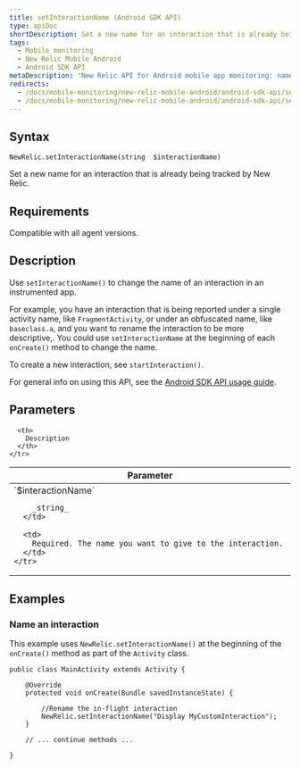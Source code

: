 ```yaml
---
title: setInteractionName (Android SDK API)
type: apiDoc
shortDescription: Set a new name for an interaction that is already being tracked by New Relic.
tags:
  - Mobile monitoring
  - New Relic Mobile Android
  - Android SDK API
metaDescription: "New Relic API for Android mobile app monitoring: name an existing interaction."
redirects:
  - /docs/mobile-monitoring/new-relic-mobile-android/android-sdk-api/setinteractionname-android-agent-api
  - /docs/mobile-monitoring/new-relic-mobile-android/android-sdk-api/setinteractionname-android-sdk-api
---
```


## Syntax

```
NewRelic.setInteractionName(string  $interactionName)
```

Set a new name for an interaction that is already being tracked by New Relic.

## Requirements

Compatible with all agent versions.

## Description

Use `setInteractionName()` to change the name of an interaction in an instrumented app.

For example, you have an interaction that is being reported under a single activity name, like `FragmentActivity`, or under an obfuscated name, like `baseclass.a`, and you want to rename the interaction to be more descriptive,. You could use `setInteractionName` at the beginning of each `onCreate()` method to change the name.

To create a new interaction, see `startInteraction()`.

For general info on using this API, see the [Android SDK API usage guide](/docs/mobile-monitoring/new-relic-mobile-android/install-configure/work-android-sdk-api).

## Parameters

<table>
  <thead>
    <tr>
      <th width="30%">
        Parameter
      </th>

      <th>
        Description
      </th>
    </tr>
  </thead>

  <tbody>
    <tr>
      <td>
        `$interactionName`

        _string_
      </td>

      <td>
        Required. The name you want to give to the interaction.
      </td>
    </tr>
  </tbody>
</table>

## Examples

### Name an interaction

This example uses `NewRelic.setInteractionName()` at the beginning of the `onCreate()` method as part of the `Activity` class.

```
public class MainActivity extends Activity {

    @Override
    protected void onCreate(Bundle savedInstanceState) {

    	//Rename the in-flight interaction
        NewRelic.setInteractionName("Display MyCustomInteraction");
    }

    // ... continue methods ...

}
```

